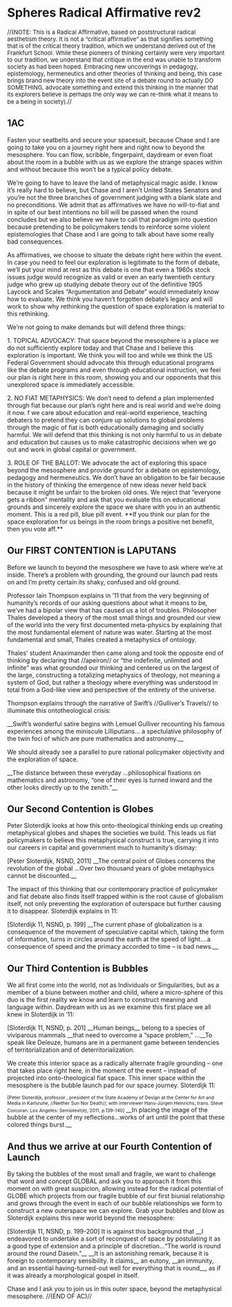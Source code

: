 =Spheres Radical Affirmative rev2= 
//<span style="font-size: 13.3333px;">(NOTE: This is a Radical Affirmative, based on poststructural radical aesthetism theory. It is not a “critical affirmative” as that signifies something that is of the critical theory tradition, which we understand derived out of the Frankfurt School. While these pioneers of thinking certainly were very important to our tradition, we understand that critique in the end was unable to transform society as had been hoped. Embracing new uncoverings in pedagogy, epistemology, hermeneutics and other theories of thinking and being, this case brings brand new theory into the event site of a debate round to actually DO SOMETHING, advocate something and extend this thinking in the manner that its explorers believe is perhaps the only way we can re-think what it means to be a being in society).</span>//

==1AC== 

Fasten your seatbelts and secure your spacesuit, because Chase and I are going to take you on a journey right here and right now to beyond the mesosphere. You can flow, scribble, fingerpaint, daydream or even float about the room in a bubble with us as we explore the strange spaces within and without because this won’t be a typical policy debate.

We’re going to have to leave the land of metaphysical magic aside. I know it’s really hard to believe, but Chase and I aren’t United States Senators and you’re not the three branches of government judging with a blank slate and no preconditions. We admit that as affirmatives we have no will-to-fiat and in spite of our best intentions no bill will be passed when the round concludes but we also believe we have to call that paradigm into question because pretending to be policymakers tends to reinforce some violent epistemologies that Chase and I are going to talk about have some really bad consequences.

As affirmatives, we choose to situate the debate right here within the event. In case you need to feel our exploration is legitimate to the form of debate, we’ll put your mind at rest as this debate is one that even a 1960s stock issues judge would recognize as valid or even an early twentieth century judge who grew up studying debate theory out of the definitive 1905 Laycock and Scales “Argumentation and Debate” would immediately know how to evaluate. We think you haven’t forgotten debate’s legacy and will work to show why rethinking the question of space exploration is material to this rethinking.

We’re not going to make demands but will defend three things:

1. TOPICAL ADVOCACY: That space beyond the mesosphere is a place we do not sufficiently explore today and that Chase and I believe this exploration is important. We think you will too and while we think the US Federal Government should advocate this through educational programs like the debate programs and even through educational instruction, we feel our plan is right here in this room, showing you and our opponents that this unexplored space is immediately accessible.


2. NO FIAT METAPHYSICS: We don’t need to defend a plan implemented through fiat because our plan’s right here and is real world and we’re doing it now. f we care about education and real-world experience, teaching debaters to pretend they can conjure up solutions to global problems through the magic of fiat is both educationally damaging and socially harmful. We will defend that this thinking is not only harmful to us in debate and education but causes us to make catastrophic decisions when we go out and work in global capital or government.


3. ROLE OF THE BALLOT: We advocate the act of exploring this space beyond the mesosphere and provide ground for a debate on epistemology, pedagogy and hermeneutics. We don’t have an obligation to be fair because in the history of thinking the emergence of new ideas never held back because it might be unfair to the broken old ones. We reject that “everyone gets a ribbon” mentality and ask that you evaluate this on educational grounds and sincerely explore the space we share with you in an authentic moment. This is a red pill, blue pill event. **If you think our plan for the space exploration for us beings in the room brings a positive net benefit, then you vote aff.** 


==Our FIRST CONTENTION is LAPUTANS== 

Before we launch to beyond the mesosphere we have to ask where we’re at inside. There’s a problem with grounding, the ground our launch pad rests on and I’m pretty certain its shaky, confused and old ground.

Professor Iain Thompson explains in ’11 that from the very beginning of humanity’s records of our asking questions about what it means to be, we’ve had a bipolar view that has caused us a lot of troubles. Philosopher Thales developed a theory of the most small things and grounded our view of the world into the very first documented meta-physics by explaining that the most fundamental element of nature was water. Starting at the most fundamental and small, Thales created a metaphysics of ontology.

Thales’ student Anaximander then came along and took the opposite end of thinking by declaring that //apeiron// or “the indefinite, unlimited and infinite” was what grounded our thinking and centered us on the largest of the large, constructing a totalizing metaphysics of theology, not meaning a system of God, but rather a theology where everything was understood in total from a God-like view and perspective of the entirety of the universe. 

Thompson explains through the narrative of Swift’s //Gulliver’s Travels// to illuminate this ontotheological crisis:

__Swift’s wonderful satire begins with Lemuel Gulliver recounting his famous experiences among the miniscule Lilliputians… a spectulative philosophy of the twin foci of which are pure mathematics and astronomy.__

We should already see a parallel to pure rational policymaker objectivity and the exploration of space.

__The distance between these everyday …philosophical fixations on mathematics and astronomy, “one of their eyes is turned inward and the other looks directly up to the zenith.”__

==Our Second Contention is Globes== 

Peter Sloterdijk looks at how this onto-theological thinking ends up creating metaphysical globes and shapes the societies we build. This leads us fiat policymakers to believe this metaphysical construct is true, carrying it into our careers in capital and government much to humanity’s dismay:

[Peter Sloterdijk, NSND, 2011]
__The central point of Globes concerns the revolution of the global …Over two thousand years of globe metaphysics cannot be discounted.__

The impact of this thinking that our contemporary practice of policymaker and fiat debate also finds itself trapped within is the root cause of globalism itself, not only preventing the exploration of outerspace but further causing it to disappear. Sloterdijk explains in 11:

[Sloterdijk 11, NSND, p. 199]
__The current phase of globalization is a consequence of the movement of speculative capital which, taking the form of information, turns in circles around the earth at the speed of light.…a consequence of speed and the primacy accorded to time – is bad news.__

==Our Third Contention is Bubbles== 

We all first come into the world, not as Individuals or Singularities, but as a member of a biune between mother and child, where a micro-sphere of this duo is the first reality we know and learn to construct meaning and language within. Daydream with us as we examine this first place we all knew in Sloterdijk in ‘11:

[Sloterdijk 11, NSND, p. 201]
__Human beings__ belong to a species of viviparous mammals __that need to overcome a “space problem,” …__To speak like Deleuze, humans are in a permanent game between tendencies of territorialization and of deterritorialization.

We create this interior space as a radically alternate fragile grounding – one that takes place right here, in the moment of the event – instead of projected into onto-theological fiat space. This inner space within the mesosphere is the bubble launch pad for our space journey. Sloterdijk 11:

<span style="font-size: 10.6667px;"> [Peter Sloterdijk, professor , president of the State Academy of Design at the Center for Art and Media in Karlsruhe, //Neither Sun Nor Death//, with interviewer Hans-Jürgen Heinrichs, trans. Steve Corcoran. Los Angeles: Semiotext(e), 2011, p.139-140]</span>
__In placing the image of the bubble at the center of my reflections…works of art until the point that these colored things burst.__
==And thus we arrive at our Fourth Contention of Launch== 

By taking the bubbles of the most small and fragile, we want to challenge that word and concept GLOBAL and ask you to approach it from this moment on with great suspicion, allowing instead for the radical potential of GLOBE which projects from our fragile bubble of our first biunial relationship and grows through the event in each of our bubble relationships we form to construct a new outerspace we can explore. Grab your bubbles and blow as Sloterdijk explains this new world beyond the mesosphere:

[Sloterdijk 11, NSND, p. 199-200]
It is against this background that __I endeavored to undertake a sort of reconquest of space by postulating it as a good type of extension and a principle of discretion…“The world is round around the round Dasein.”__ __It is an astonishing remark, because it is foreign to contemporary sensibility. It claims__ an eutony, __an immunity, and an essential having-turned-out well for everything that is round__, as if it was already a morphological gospel in itself.

Chase and I ask you to join us in this outer space, beyond the metaphysical mesosphere. //(END OF AC)//